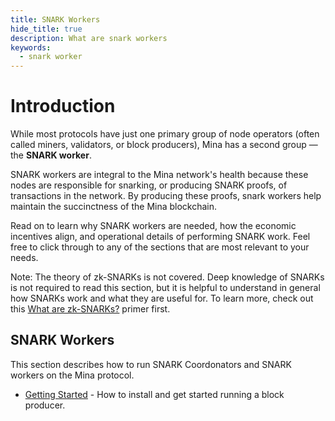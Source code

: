 ```yaml
---
title: SNARK Workers
hide_title: true
description: What are snark workers 
keywords:
  - snark worker
---
```


# Introduction

While most protocols have just one primary group of node operators (often called miners, validators, or block producers), Mina has a second group — the **SNARK worker**.

SNARK workers are integral to the Mina network's health because these nodes are responsible for snarking, or producing SNARK proofs, of transactions in the network. By producing these proofs, snark workers help maintain the succinctness of the Mina blockchain.

Read on to learn why SNARK workers are needed, how the economic incentives align, and operational details of performing SNARK work. Feel free to click through to any of the sections that are most relevant to your needs.

Note: The theory of zk-SNARKs is not covered. Deep knowledge of SNARKs is not required to read this section, but it is helpful to understand in general how SNARKs work and what they are useful for. To learn more, check out this
 [What are zk-SNARKs?](https://minaprotocol.com/blog/what-are-zk-snarks) primer first.

 ## SNARK Workers

 This section describes how to run SNARK Coordonators and SNARK workers on the Mina protocol.

- [Getting Started](snark-workers/getting-started) - How to install and get started running a block producer.
